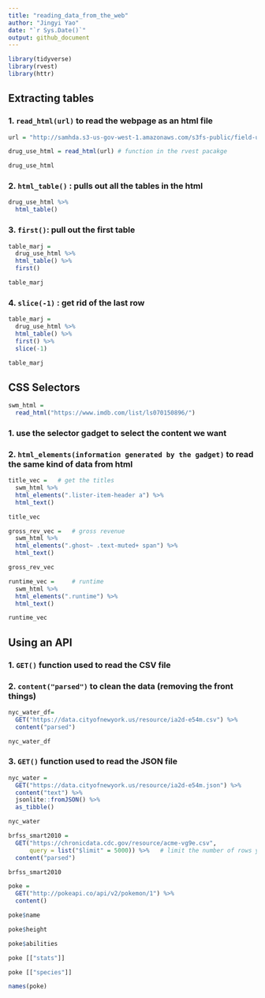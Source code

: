 ```yaml
---
title: "reading_data_from_the_web"
author: "Jingyi Yao"
date: "`r Sys.Date()`"
output: github_document
---
```


```r
library(tidyverse)
library(rvest)
library(httr)
```

## Extracting tables

### 1. `read_html(url)` to read the webpage as an html file
```r
url = "http://samhda.s3-us-gov-west-1.amazonaws.com/s3fs-public/field-uploads/2k15StateFiles/NSDUHsaeShortTermCHG2015.htm"

drug_use_html = read_html(url) # function in the rvest pacakge

drug_use_html

```

### 2. `html_table()` : pulls out all the tables in the html
```r
drug_use_html %>%
  html_table()

```

### 3. `first()`: pull out the first table
```r
table_marj = 
  drug_use_html %>% 
  html_table() %>% 
  first() 

table_marj

```

### 4. `slice(-1)` : get rid of the last row
```r
table_marj = 
  drug_use_html %>% 
  html_table() %>% 
  first() %>%
  slice(-1) 

table_marj

```



## CSS Selectors

```r
swm_html = 
  read_html("https://www.imdb.com/list/ls070150896/")

```

### 1. use the **selector gadget** to select the content we want

### 2. `html_elements(information generated by the gadget)` to read the same kind of data from html
```r
title_vec =   # get the titles
  swm_html %>%
  html_elements(".lister-item-header a") %>%
  html_text()

title_vec
```


```r
gross_rev_vec =   # gross revenue
  swm_html %>%
  html_elements(".ghost~ .text-muted+ span") %>%
  html_text()

gross_rev_vec
```


```r
runtime_vec =     # runtime
  swm_html %>%
  html_elements(".runtime") %>%
  html_text()

runtime_vec
```



## Using an API

### 1. `GET()` function used to read the **CSV** file
### 2. `content("parsed")` to clean the data (removing the front things)
```r
nyc_water_df= 
  GET("https://data.cityofnewyork.us/resource/ia2d-e54m.csv") %>% 
  content("parsed")   

nyc_water_df
```

### 3. `GET()` function used to read the **JSON** file
```r
nyc_water = 
  GET("https://data.cityofnewyork.us/resource/ia2d-e54m.json") %>% 
  content("text") %>%
  jsonlite::fromJSON() %>%
  as_tibble()

nyc_water

```


```r
brfss_smart2010 = 
  GET("https://chronicdata.cdc.gov/resource/acme-vg9e.csv",
      query = list("$limit" = 5000)) %>%   # limit the number of rows you get at a time
  content("parsed")

brfss_smart2010
```


```r
poke = 
  GET("http://pokeapi.co/api/v2/pokemon/1") %>%
  content()

poke$name
```


```r
poke$height
```

```r
poke$abilities
```


```r
poke [["stats"]]
```


```r
poke [["species"]]
```


```r
names(poke)
```



